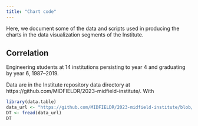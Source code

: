 ```yaml
---
title: "Chart code"
---
```


Here, we document some of the data and scripts used in producing the charts in the data visualization segments of the Institute. 

## Correlation

Engineering students at 14 institutions persisting to year 4 and graduating by year 6, 1987--2019. 

Data are in the Institute repository data directory at https://github.com/MIDFIELDR/2023-midfield-institute/. With 

```r
library(data.table)
data_url <- "https://github.com/MIDFIELDR/2023-midfield-institute/blob/main/data/four-year-six-year.csv"
DT <- fread(data_url)
DT
```



